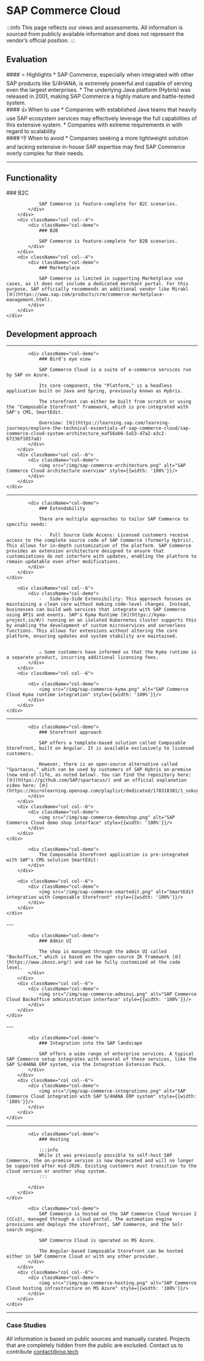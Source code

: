 
# SAP Commerce Cloud

:::info
This page reflects our views and assessments. All information is sourced from publicly available information and does not represent the vendor’s official position.
:::

<ShopSystemsTable name="Commercetools" cols="OS license,Code, Repository, Stars"/>

## Evaluation
<div className="container">
    <div className="row">
        <div className="col col--4">
            <div className="col-demo">
                #### ⭐ Highlights
                * SAP Commerce, especially when integrated with other SAP products like S/4HANA, is extremely powerful and capable of serving even the largest enterprises.
                * The underlying Java platform (Hybris) was released in 2001, making SAP Commerce a highly mature and battle-tested system.
            </div>
        </div>
        <div className="col col--4">
            <div className="col-demo">
                #### 👍 When to use
                * Companies with established Java teams that heavily use SAP ecosystem services may effectively leverage the full capabilities of this extensive system.
                * Companies with extreme requirements in with regard to scalability
            </div>
        </div>
        <div className="col col--4">
            <div className="col-demo">
                #### 👎 When to avoid
                * Companies seeking a more lightweight solution and lacking extensive in-house SAP expertise may find SAP Commerce overly complex for their needs.
            </div>
        </div>
    </div>
</div>

---

## Functionality

<div className="container">
    <div className="row">
        <div className="col col--4">
            <div className="col-demo">
                ### B2C

                SAP Commerce is feature-complete for B2C scenarios.
            </div>
        </div>
        <div className="col col--4">
            <div className="col-demo">
                ### B2B

                SAP Commerce is feature-complete for B2B scenarios.
            </div>
        </div>
        <div className="col col--4">
            <div className="col-demo">
                ### Marketplace

                SAP Commerce is limited in supporting Marketplace use cases, as it does not include a dedicated merchant portal. For this purpose, SAP officially recommends an additional vendor like Mirakl [🌐](https://www.sap.com/products/crm/commerce-marketplace-management.html).
            </div>
        </div>
    </div>

</div>
<div className="container">
    <div className="row">
        <div className="col col--4">
            <div className="col-demo">
                <FeatureTable name="SAP Commerce"
                              cols="B2C Storefront,Default B2C Features,CMS, Multi-Locale, Multi-Store, Multi-Currency"/>
            </div>
        </div>
        <div className="col col--4">
            <div className="col-demo">
                <FeatureTable name="SAP Commerce"
                              cols="B2B Storefront,Business Units & Organizations,Roles & Permissions,Quotation & Offer Management,Approval Workflows,Price-per-Customer"/>
            </div>
        </div>
        <div className="col col--4">
            <div className="col-demo">
                <FeatureTable name="SAP Commerce" cols="Merchant Portal, Multi-Merchant"/>
            </div>
        </div>
    </div>

</div>

## Development approach

---

<div className="container">
    <div className="row">
        <div className="col col--6">

            <div className="col-demo">
                ### Bird’s eye view

                SAP Commerce Cloud is a suite of e-commerce services run by SAP on Azure.

                Its core component, the "Platform," is a headless application built on Java and Spring, previously known as Hybris.

                The storefront can either be built from scratch or using the "Composable Storefront" framework, which is pre-integrated with SAP's CMS, SmartEdit.

                Overview: [🌐](https://learning.sap.com/learning-journeys/explore-the-technical-essentials-of-sap-commerce-cloud/sap-commerce-cloud-system-architecture_eaf56ab6-5a53-47a2-a3c2-67236f1057a8)
            </div>
        </div>
        <div className="col col--6">
            <div className="col-demo">
                <img src="/img/sap-commerce-architecture.png" alt="SAP Commerce Cloud architecture overview" style={{width: '100%'}}/>
            </div>
        </div>
    </div>
</div>

---

<div className="container">
    <div className="row">
        <div className="col col--12">

            <div className="col-demo">
                ### Extendability

                There are multiple approaches to tailor SAP Commerce to specific needs:

                -   Full Source Code Access: Licensed customers receive access to the complete source code of SAP Commerce (formerly Hybris). This allows for in-depth customization of the platform. SAP Commerce provides an extension architecture designed to ensure that customizations do not interfere with updates, enabling the platform to remain updatable even after modifications.
            </div>
        </div>
    </div>
</div>
<div className="container">
    <div className="row">

        <div className="col col--6">
            <div className="col-demo">
                -   Side-by-Side Extensibility: This approach focuses on maintaining a clean core without making code-level changes. Instead, businesses can build web services that integrate with SAP Commerce using APIs and events. SAP's Kyma Runtime [🌐](https://kyma-project.io/#/) running on an isolated Kubernetes cluster supports this by enabling the development of custom microservices and serverless functions. This allows for extensions without altering the core platform, ensuring updates and system stability are maintained.


                ⚠️ Some customers have informed us that the Kyma runtime is a separate product, incurring additional licensing fees.
            </div>
        </div>
        <div className="col col--6">

            <div className="col-demo">
                <img src="/img/sap-commerce-kyma.png" alt="SAP Commerce Cloud Kyma runtime integration" style={{width: '100%'}}/>
            </div>
        </div>
    </div>
</div>

---

<div className="container">
    <div className="row">
        <div className="col col--6">

            <div className="col-demo">
                ### Storefront approach

                SAP offers a template-based solution called Composable Storefront, built on Angular. It is available exclusively to licensed customers.

                However, there is an open-source alternative called "Spartacus," which can be used by customers of SAP Hybris on-premise (now end-of-life, as noted below). You can find the repository here: [🌐](https://github.com/SAP/spartacus/) and an official explanation video here: [🌐](https://microlearning.opensap.com/playlist/dedicated/178318381/1_sokuy66v/1_byncj8az)
            </div>
        </div>
        <div className="col col--6">
            <div className="col-demo">
                <img src="/img/sap-commerce-demoshop.png" alt="SAP Commerce Cloud demo shop interface" style={{width: '100%'}}/>
            </div>
        </div>
    </div>
</div>
<div className="container">
    <div className="row">
        <div className="col col--6">

            <div className="col-demo">
                The Composable Storefront application is pre-integrated with SAP’s CMS solution SmartEdit:
            </div>
        </div>

        <div className="col col--6">
            <div className="col-demo">
                <img src="/img/sap-commerce-smartedit.png" alt="SmartEdit integration with Composable Storefront" style={{width: '100%'}}/>
            </div>
        </div>
    </div>
</div>
---

<div className="container">
    <div className="row">
        <div className="col col--6">

            <div className="col-demo">
                ### Admin UI

                The shop is managed through the admin UI called "Backoffice," which is based on the open-source ZK framework [🌐](https://www.zkoss.org/) and can be fully customized at the code level.
            </div>
        </div>
        <div className="col col--6">
            <div className="col-demo">
                <img src="/img/sap-commerce-adminui.png" alt="SAP Commerce Cloud Backoffice administration interface" style={{width: '100%'}}/>
            </div>
        </div>
    </div>
</div>
---

<div className="container">
    <div className="row">
        <div className="col col--6">

            <div className="col-demo">
                ### Integration into the SAP landscape

                SAP offers a wide range of enterprise services. A typical SAP Commerce setup integrates with several of these services, like the SAP S/4HANA ERP system, via the Integration Extension Pack.
            </div>
        </div>
        <div className="col col--6">
            <div className="col-demo">
                <img src="/img/sap-commerce-integrations.png" alt="SAP Commerce Cloud integration with SAP S/4HANA ERP system" style={{width: '100%'}}/>
            </div>
        </div>
    </div>
</div>

---

<div className="container">
    <div className="row">
        <div className="col col--12">

            <div className="col-demo">
                ### Hosting

                :::info
                While it was previously possible to self-host SAP Commerce, the on-premise version is now deprecated and will no longer be supported after mid-2026. Existing customers must transition to the cloud version or another shop system.
                :::

            </div>
        </div>
    </div>
</div>

<div className="container">
    <div className="row">
        <div className="col col--6">

            <div className="col-demo">
                SAP Commerce is hosted on the SAP Commerce Cloud Version 2 (CCv2), managed through a cloud portal. The automation engine provisions and deploys the storefront, SAP Commerce, and the Solr search engine.

                SAP Commerce Cloud is operated on MS Azure.

                The Angular-based Composable Storefront can be hosted either in SAP Commerce Cloud or with any other provider.
            </div>
        </div>
        <div className="col col--6">
            <div className="col-demo">
                <img src="/img/sap-commerce-hosting.png" alt="SAP Commerce Cloud hosting infrastructure on MS Azure" style={{width: '100%'}}/>
            </div>
        </div>
    </div>
</div>

---

### Case Studies

All information is based on public sources and manually curated. Projects that are completely hidden from
the public are excluded. Contact us to contribute [contact@roq.tech](mailto:contact@roq.tech)

<CaseStudyTable system="SAP Commerce" cols="Company,Shop URL,Industry,Type"/>

